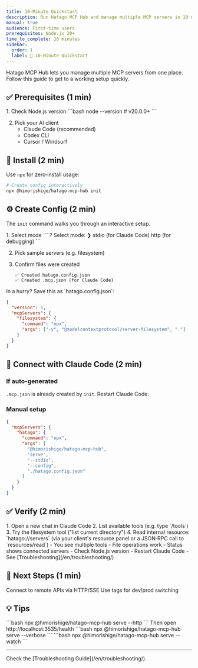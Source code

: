 ```yaml
---
title: 10‑Minute Quickstart
description: Run Hatago MCP Hub and manage multiple MCP servers in 10 minutes
manual: true
audience: First‑time users
prerequisites: Node.js 20+
time_to_complete: 10 minutes
sidebar:
  order: 1
  label: 🚀 10‑Minute Quickstart
---
```



Hatago MCP Hub lets you manage multiple MCP servers from one place. Follow this guide to get to a working setup quickly.

## ✅ Prerequisites (1 min)

<Steps>
1. Check Node.js version
   ```bash
   node --version  # v20.0.0+
   ```

2. Pick your AI client
   - Claude Code (recommended)
   - Codex CLI
   - Cursor / Windsurf
</Steps>

## 🚀 Install (2 min)

Use `npx` for zero‑install usage:

```bash
# Create config interactively
npx @himorishige/hatago-mcp-hub init
```

## ⚙️ Create Config (2 min)

The `init` command walks you through an interactive setup.

<Steps>
1. Select mode
   ```
   ? Select mode:
   ❯ stdio (for Claude Code)
     http (for debugging)
   ```

2. Pick sample servers (e.g. filesystem)

3. Confirm files were created
   ```
   ✅ Created hatago.config.json
   ✅ Created .mcp.json (for Claude Code)
   ```
</Steps>

<Aside type="tip" title="Minimal config">
In a hurry? Save this as `hatago.config.json`:

```json
{
  "version": 1,
  "mcpServers": {
    "filesystem": {
      "command": "npx",
      "args": ["-y", "@modelcontextprotocol/server-filesystem", "."]
    }
  }
}
```
</Aside>

## 🔌 Connect with Claude Code (2 min)

### If auto‑generated
`.mcp.json` is already created by `init`. Restart Claude Code.

### Manual setup

```json
{
  "mcpServers": {
    "hatago": {
      "command": "npx",
      "args": [
        "@himorishige/hatago-mcp-hub",
        "serve",
        "--stdio",
        "--config",
        "./hatago.config.json"
      ]
    }
  }
}
```

## ✅ Verify (2 min)

<Steps>
1. Open a new chat in Claude Code
2. List available tools (e.g. type `/tools`)
3. Try the filesystem tool ("list current directory")
4. Read internal resource: `hatago://servers` (via your client's resource panel or a JSON‑RPC call to `resources/read`)
</Steps>

<CardGrid>
  <Card title="Looks good when" icon="check">
    - You see multiple tools
    - File operations work
    - Status shows connected servers
  </Card>
  <Card title="If it fails" icon="warning">
    - Check Node.js version
    - Restart Claude Code
    - See [Troubleshooting](/en/troubleshooting/)
  </Card>
</CardGrid>

## 🎉 Next Steps (1 min)

<CardGrid stagger>
  <Card title="Add GitHub" icon="github" href="/en/how-to/remote-servers/">
    Connect to remote APIs via HTTP/SSE
  </Card>
  <Card title="Split by environment" icon="setting" href="/en/how-to/tag-filtering/">
    Use tags for dev/prod switching
  </Card>
</CardGrid>

## 💡 Tips

<Tabs>
  <TabItem label="Debug in HTTP mode">
    ```bash
    npx @himorishige/hatago-mcp-hub serve --http
    ```
    Then open http://localhost:3535/health
  </TabItem>
  <TabItem label="Verbose logs">
    ```bash
    npx @himorishige/hatago-mcp-hub serve --verbose
    ```
  </TabItem>
  <TabItem label="Hot reload">
    ```bash
    npx @himorishige/hatago-mcp-hub serve --watch
    ```
  </TabItem>
</Tabs>

---

<Aside type="tip" title="Stuck?">
  Check the [Troubleshooting Guide](/en/troubleshooting/).
</Aside>
